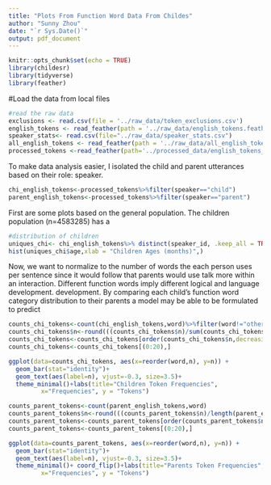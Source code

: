 ```yaml
---
title: "Plots From Function Word Data From Childes"
author: "Sunny Zhou"
date: "`r Sys.Date()`"
output: pdf_document
---
```


```r

knitr::opts_chunk$set(echo = TRUE)
library(childesr)
library(tidyverse)
library(feather)

```


#Load the data from local files
```r
#read the raw data
exclusions <- read.csv(file = '../raw_data/token_exclusions.csv')
english_tokens <- read_feather(path = '../raw_data/english_tokens.feather')
speaker_stats<- read.csv(file="../raw_data/speaker_stats.csv")
all_english_tokens <- read_feather(path = '../raw_data/all_english_tokens.feather')
processed_tokens <-read_feather(path='../processed_data/english_tokens_processed.feather')
```

To make data analysis easier, I isolated the child and parent utterances based on their role: speaker.
```r
chi_english_tokens<-processed_tokens%>%filter(speaker=="child")
parent_english_tokens<-processed_tokens%>%filter(speaker=="parent")
```


First are some plots based on the general population. The children population (n=4583285) has a 
```r
#distribution of children
uniques_chi<- chi_english_tokens%>% distinct(speaker_id, .keep_all = TRUE)
hist(uniques_chi$age,xlab = "Children Ages (months)",)
```
Now, we want to normalize to the number of words the each person uses per sentence since it would follow that parents would use talk more within an interaction.
Different function words imply different logical and language development. development. By comparing each child's function word category distribution to their parents a model may be able to be formulated to predict 

```r
counts_chi_tokens<-count(chi_english_tokens,word)%>%filter(word!="other")
counts_chi_tokens$n<-round(((counts_chi_tokens$n)/sum(counts_chi_tokens$n)),digits=7)
counts_chi_tokens<-counts_chi_tokens[order(counts_chi_tokens$n,decreasing=TRUE),]
counts_chi_tokens<-counts_chi_tokens[(0:20),]

ggplot(data=counts_chi_tokens, aes(x=reorder(word,n), y=n)) +
  geom_bar(stat="identity")+
  geom_text(aes(label=n), vjust=-0.3, size=3.5)+
  theme_minimal()+labs(title="Children Token Frequencies", 
         x="Frequencies", y = "Tokens")

counts_parent_tokens<-count(parent_english_tokens,word)
counts_parent_tokens$n<-round(((counts_parent_tokens$n)/length(parent_english_tokens$word)),digits=7)
counts_parent_tokens<-counts_parent_tokens[order(counts_parent_tokens$n,decreasing=TRUE),]
counts_parent_tokens<-counts_parent_tokens[(0:20),]

ggplot(data=counts_parent_tokens, aes(x=reorder(word,n), y=n)) +
  geom_bar(stat="identity")+
  geom_text(aes(label=n), vjust=-0.3, size=3.5)+
  theme_minimal()+ coord_flip()+labs(title="Parents Token Frequencies", 
         x="Frequencies", y = "Tokens")

```

